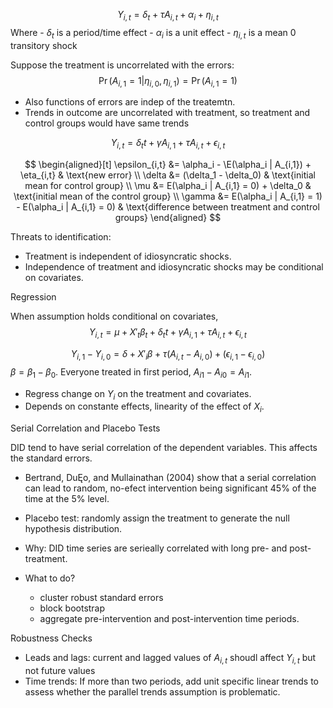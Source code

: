 

$$
Y_{i,t} = \delta_t + \tau A_{i,t} + \alpha_i + \eta_{i,t}
$$
Where
- $\delta_t$ is a period/time effect
- $\alpha_i$ is a unit effect
- $\eta_{i,t}$ is a mean 0 transitory shock

Suppose the treatment is uncorrelated with the errors:
$$
\Pr(A_{i,1} = 1| \eta_{i,0}, \eta_{i,1}) = \Pr(A_{i,1} = 1)
$$

- Also functions of errors are indep of the treatemtn.
- Trends in outcome are uncorrelated with treatment, so treatment and control groups would have same trends

$$
Y_{i,t} = \delta_t t + \gamma A_{i,1} + \tau A_{i,t} + \epsilon_{i,t}
$$

$$
\begin{aligned}[t]
\epsilon_{i,t} &= \alpha_i - \E(\alpha_i | A_{i,1}) + \eta_{i,t} & \text{new error} \\
\delta &= (\delta_1 - \delta_0) & \text{initial mean for control group} \\
\mu &= E(\alpha_i | A_{i,1} = 0) + \delta_0 & \text{initial mean of the control group} \\
\gamma &= E(\alpha_i | A_{i,1} = 1) - E(\alpha_i | A_{i,1} = 0) & \text{difference between treatment and control groups}
\end{aligned}
$$

Threats to identification:

- Treatment is independent of idiosyncratic shocks.
- Independence of treatment and idiosyncratic shocks may be conditional on covariates.

Regression

When assumption holds conditional on covariates,
$$
Y_{i,t} = \mu + X'_t \beta_t + \delta_t t + \gamma A_{i,1} + \tau A_{i,t} + \epsilon_{i,t}
$$

$$
Y_{i,1} - Y_{i,0} = \delta + X'_i \beta +  \tau (A_{i,t} - A_{i,0}) + (\epsilon_{i,1} - \epsilon_{i,0})
$$
$\beta = \beta_1 - \beta_0$. Everyone treated in first period, $A_{i1} - A_{i0} = A_{i1}$.

- Regress change on $Y_i$ on the treatment and covariates.
- Depends on constante effects, linearity of the effect of $X_i$.


Serial Correlation and Placebo Tests

DID tend to have serial correlation of the dependent variables. This affects the standard errors.

- Bertrand, DuĘo, and Mullainathan (2004) show that a serial correlation can lead to random, no-efect intervention being
    significant 45% of the time at the 5% level.
- Placebo test: randomly assign the treatment to generate the null hypothesis distribution.
- Why: DID time series are serieally correlated with long pre- and post- treatment.
- What to do?

    - cluster robust standard errors
    - block bootstrap
    - aggregate pre-intervention and post-intervention time periods.

Robustness Checks

- Leads and lags: current and lagged values of $A_{i,t}$ shoudl affect $Y_{i,t}$ but not future values
- Time trends: If more than two periods, add unit specific linear trends to assess whether the parallel trends assumption is
    problematic.
